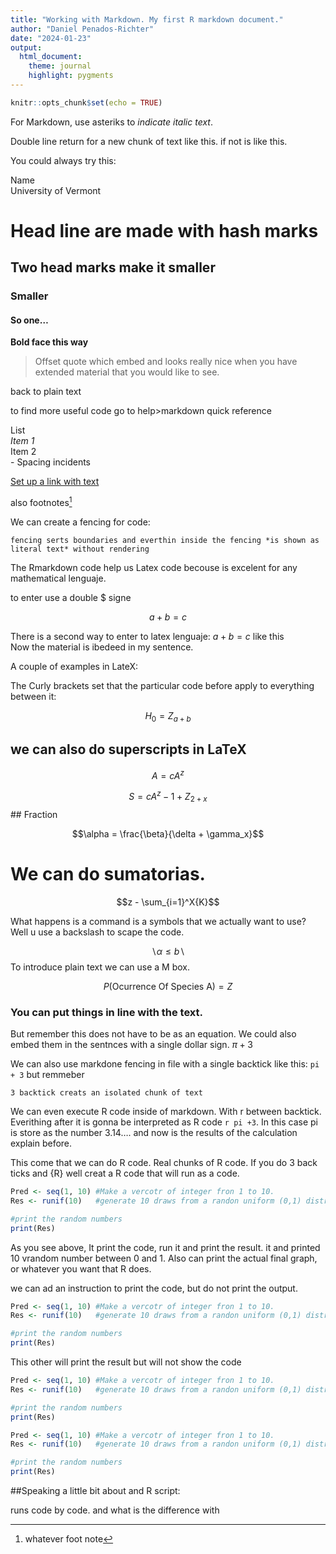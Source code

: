 ```yaml
---
title: "Working with Markdown. My first R markdown document."
author: "Daniel Penados-Richter"
date: "2024-01-23"
output: 
  html_document: 
    theme: journal
    highlight: pygments
---
```


```r
knitr::opts_chunk$set(echo = TRUE)
```

For Markdown, use asteriks to *indicate italic text*. 

Double line return for a new chunk of text like this. 
if not is like this. 

You could always try this:

Name  
University of Vermont

# Head line are made with hash marks

## Two head marks make it smaller

### Smaller

#### So one...


**Bold face this way**

>Offset quote which embed and looks really nice when you have extended material that you would like to see. 

back to plain text


to find more useful code go to help>markdown quick reference

List  
*Item 1  
*Item 2  
  - Spacing incidents
  
  [Set up a link with text](website_adress)
  
  also footnotes^[whatever foot note]
  
We can create a fencing for code: 

```
fencing serts boundaries and everthin inside the fencing *is shown as literal text* without rendering

```
The Rmarkdown code help us Latex code becouse is excelent for any mathematical lenguaje. 

to enter use a double $ signe

$$
a+b=c
$$

There is a second way to enter to latex lenguaje: $a+b=c$ like this  
Now the material is ibedeed in my sentence. 

A couple of examples in LateX: 

The Curly brackets set that the particular code before apply to everything between it:  

$$ H_0 = Z_{a + b} $$

## we can also do superscripts in LaTeX

$$ A = cA^z$$

$$S=cA^z-1 + Z_{2 + x}$$
## Fraction 

$$\alpha = \frac{\beta}{\delta + \gamma_x}$$

# We can do sumatorias. 

$$z - \sum_{i=1}^X{K}$$


What happens is a command is a symbols that we actually want to use? Well u use a backslash to scape the code. 


$$\backslash \alpha \le b \backslash$$
 To introduce plain text we can use a M box. 

$$P(\mbox{Ocurrence Of Species A}) = Z$$


### You can put things in line with the text. 


But remember this does not have to be as an equation. We could also embed them in the sentnces with a single dollar sign. $\pi + 3$


We can also use markdone fencing in file with a single backtick like this: `pi + 3` but remmeber 

```3 backtick creats an isolated chunk of text```


We can even execute R code inside of markdown. With r between backtick. Everithing after it is gonna be interpreted as R code `r pi +3`. In this case pi is store as the number 3.14.... and now is the results of the calculation explain before.  


This come that we can do R code. Real chunks of R code. If you do 3 back ticks and {R} well creat a R code that will run as a code. 

```r
Pred <- seq(1, 10) #Make a vercotr of integer fron 1 to 10. 
Res <- runif(10)   #generate 10 draws from a randon uniform (0,1) distristribution

#print the random numbers
print(Res)

```


As you see above,  It print the code, run it and print the result. it and printed 10 vrandom number between 0 and 1. Also can print the actual final graph, or whatever you want that R does. 

we can ad an instruction to print the code, but do not print the output. 

```r
Pred <- seq(1, 10) #Make a vercotr of integer fron 1 to 10. 
Res <- runif(10)   #generate 10 draws from a randon uniform (0,1) distristribution

#print the random numbers
print(Res)

```

This other will print the result but will not show the code

```r
Pred <- seq(1, 10) #Make a vercotr of integer fron 1 to 10. 
Res <- runif(10)   #generate 10 draws from a randon uniform (0,1) distristribution

#print the random numbers
print(Res)

```


```r
Pred <- seq(1, 10) #Make a vercotr of integer fron 1 to 10. 
Res <- runif(10)   #generate 10 draws from a randon uniform (0,1) distristribution

#print the random numbers
print(Res)

```



##Speaking a little bit about and R script: 

<cntrl><return> runs code by code. and what is the difference with <command><return>
